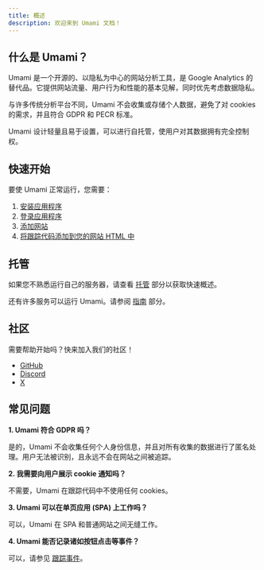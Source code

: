 ```yaml
---
title: 概述
description: 欢迎来到 Umami 文档！
---
```


## 什么是 Umami？

Umami 是一个开源的、以隐私为中心的网站分析工具，是 Google Analytics 的替代品。它提供网站流量、用户行为和性能的基本见解，同时优先考虑数据隐私。

与许多传统分析平台不同，Umami 不会收集或存储个人数据，避免了对 cookies 的需求，并且符合 GDPR 和 PECR 标准。

Umami 设计轻量且易于设置，可以进行自托管，使用户对其数据拥有完全控制权。

## 快速开始

要使 Umami 正常运行，您需要：

1. [安装应用程序](/docs/install)
1. [登录应用程序](/docs/login)
1. [添加网站](/docs/add-a-website)
1. [将跟踪代码添加到您的网站 HTML 中](/docs/collect-data)

## 托管

如果您不熟悉运行自己的服务器，请查看 [托管](/docs/guides/hosting) 部分以获取快速概述。

还有许多服务可以运行 Umami。请参阅 [指南](/docs/guides/hosting) 部分。

## 社区

需要帮助开始吗？快来加入我们的社区！

- [GitHub](https://github.com/umami-software/umami)
- [Discord](https://discord.gg/4dz4zcXYrQ)
- [X](https://twitter.com/umami_software)

## 常见问题

**1. Umami 符合 GDPR 吗？**

是的，Umami 不会收集任何个人身份信息，并且对所有收集的数据进行了匿名处理。用户无法被识别，且永远不会在网站之间被追踪。

**2. 我需要向用户展示 cookie 通知吗？**

不需要，Umami 在跟踪代码中不使用任何 cookies。

**3. Umami 可以在单页应用 (SPA) 上工作吗？**

可以，Umami 在 SPA 和普通网站之间无缝工作。

**4. Umami 能否记录诸如按钮点击等事件？**

可以，请参见 [跟踪事件](/docs/track-events)。